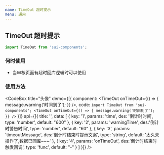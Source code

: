 ```yaml
---
name: TimeOut 超时提示
menu: 通用
---
```



## TimeOut 超时提示

```js
import TimeOut from 'sui-components';
```

### 何时使用

- 当审核页面有超时回库逻辑时可以使用

### 使用方法

<CodeBox
  title="头像"
  demo={[{
      component: <TimeOut onTimeOut={() => { message.warning('时间到了'); }} />,
      code: `import TimeOut from 'sui-components';
<TimeOut onTimeOut={() => { message.warning('时间到了'); }} />`
  }]}
    api={[{
        title: '',
        data: [
      {
        key: '1',
        params: 'time',
        des: '倒计时时间',
        type: 'number',
        default: "600"
      },
      {
        key: '2',
        params: 'warningTime',
        des:'倒计时警告时间',
        type: 'number',
        default: "60"
      },
      {
        key: '3',
        params: 'timeoutMessage',
        des:'倒计时结束时提示文案',
        type: 'string',
        default: '太久未操作了,数据已回库~~~'
      },
      {
        key: '4',
        params: 'onTimeOut',
        des:'倒计时结束时触发回调',
        type: 'func',
        default: "-"
      }
    ]
    }]}
/>